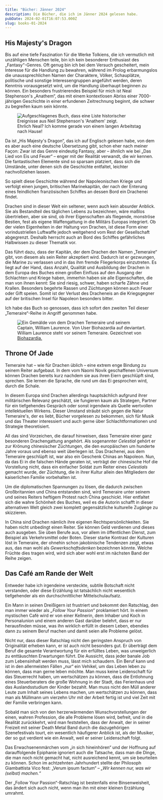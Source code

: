 ```yaml
---
title: "Bücher: Jänner 2024"
description: Die Bücher, die ich im Jänner 2024 gelesen habe.
pubDate: 2024-02-01T16:07:53.000Z
slug: books-01-2024
---
```



<SecondBrain />

<Untergang />

## His Majesty's Dragon

Bis auf eine tiefe Faszination für die Werke Tolkiens, die ich vermutlich mit
unzähligen Menschen teile, bin ich kein besonderer Enthusiast des
„Fantasy“-Genres. Oft genug bin ich bei dem Versuch gescheitert, mein Interesse
für die Handlung zu bewahren, während im Prolog erbarmungslos die
unaussprechlichen Namen der Charaktere, Völker, Schauplätze, politische und
sonstige Interessengruppen angeführt werden, deren Kenntnis vorausgesetzt wird,
um die Handlung überhaupt beginnen zu können. Ein besonders frustrierendes
Beispiel für mich ist Neal Stephenson's „Anathem“, das mit einem kontextlosen
Abriss einer 7000-jährigen Geschichte in einer erfundenen Zeitrechnung beginnt,
die schwer zu begreifen kaum sein könnte.

<figure class="fullwidth">
  <img
    client:idle
    src="/img/anathem_prolog.jpg"
    alt="Aufgeschlagenes Buch, dass eine Liste historischer Ereignisse aus Neil Stephenson's 'Anathem' zeigt."
  />
  <label>Ehrlich Neal? Ich komme gerade von einem langen Arbeitstag nach Hause!</label>
</figure>

<Newthought>Da ist „His Majesty's Dragon“,</Newthought> das ich auf Englisch gelesen
habe, von dem es aber auch eine deutsche Übersetzung gibt, schon eher nach meiner
Façon: Zwar ist das Genre eindeutig Fantasy, aber – ähnlich wie bei „Das Lied von
Eis und Feuer“ – enger mit der Realität verwandt, die wir kennen. Die fantastischen
Elemente sind so sparsam platziert, dass sich die Umstände, unter denen sich die
Geschichte entfaltet, leichter nachvollziehen lassen.

So spielt diese Geschichte während der Napoleonischen Kriege und verfolgt einen
jungen, britischen Marinekapitän, der nach der Enterung eines feindlichen
französischen Schiffes an dessen Bord ein Drachenei findet.

Drachen sind in dieser Welt ein seltener, wenn auch kein absurder Anblick. Sie
als Bestandteil des täglichen Lebens zu bezeichnen, wäre maßlos übertrieben,
aber sie sind, ob ihrer Eigenschaften als fliegende, monströse Bestien, fest als
eigene Waffengattung in die Militärs Europas integriert. Ob der vielen
Eigenheiten in der Haltung von Drachen, ist diese Form einer vorindustriellen
Luftwaffe jedoch weitgehend vom Rest der Gesellschaft abgegrenzt. Deshalb
herrscht auch an Bord des Schiffes gefährliches Halbwissen zu dieser Thematik
vor.

Das führt dazu, dass der Kapitän, der dem Drachen den Namen „Temeraire“ gibt,
von diesem als sein Reiter akzeptiert wird. Dadurch ist er gezwungen, die Marine
zu verlassen und in das ihm fremde Fliegerkorps einzutreten. Es liegt auf der
Hand, dass Anzahl, Qualität und Ausbildung der Drachen in dem Europa des Buches
einen großen Einfluss auf den Ausgang der Schlachten und Kriege haben, immerhin
haben sie alle Eigenschaften, die man von ihnen kennt: Sie sind riesig, schwer,
haben scharfe Zähne und Krallen. Besonders begehrte Rassen und Züchtungen können
auch Feuer oder Gift speien. Somit ist der Verlust des Dracheneis an die
Kriegsgegner auf der britischen Insel für Napoleon besonders bitter.

Ich habe das Buch so genossen, dass ich sofort den zweiten Teil dieser
„Temeraire“-Reihe in Angriff genommen habe.

<figure class="fullwidth">
<img client:idle src="/img/temeraire_fanart.jpg" alt="Ein Gemälde von dem Drachen Temeraire und seinem Captain, William Laurence. Von User Biohazardia auf deviantart."/>
<label>William Laurence steht vor seinem Temeraire. Gezeichnet von <a rel="noreferrer noopener" href="https://www.deviantart.com/biohazardia">Biohazardia.</a></label>
</figure>

## Throne Of Jade

Temeraire hat – wie für Drachen üblich – eine extrem enge Bindung zu seinem
Reiter aufgebaut. In dem vom Naomi Novik geschaffenen Universum können Drachen
bereits kurz nachdem sie aus ihren Eiern geschlüpft sind, sprechen. Sie lernen
die Sprache, die rund um das Ei gesprochen wird, durch die Schale.

In diesem Europa sind Drachen allerdings hauptsächlich aufgrund ihrer
militärischen Relevanz geschätzt, sie fungieren kaum als Strategen, Partner für
ein tiefgehendes Gespräch oder sonst irgendwie als Quelle wertvollen
intellektuellen Wirkens. Dieser Umstand sträubt sich gegen die Natur
Temeraire's, der es liebt, Bücher vorgelesen zu bekommen, sich für Musik und das
Theater interessiert und auch gerne über Schlachtformationen und Strategie
theoretisiert.

All das sind Vorzeichen, die darauf hinweisen, dass Temeraire einer ganz
besonderen Drachengattung angehört. Als sogenannter _Celestial_ gehört er zur
Krönung chinesischer Züchtungen, die den europäischen um hunderte Jahre voraus
und ebenso weit überlegen ist. Das Drachenei, aus dem Temeraire geschlüpft ist,
war also ein Geschenk Chinas an Napoleon. Nun, da das Ei in die falschen Hände
geraten ist, verträgt der chinesische Hof die Vorstellung nicht, dass ein
einfacher Soldat zum Reiter eines _Celestials_ gemacht wurde, der Züchtung, die
in ihrer Kultur allein den Mitgliedern der kaiserlichen Familie vorbehalten ist.

Um die diplomatischen Spannungen zu lösen, die dadurch zwischen Großbritannien
und China entstanden sind, wird Temeraire unter seinem und seines Reiters
heftigem Protest nach China geschickt. Hier entfaltet sich die wahre Schönheit
des Buches, weil es die Autorin schafft in dieser alternativen Welt gleich zwei
komplett gegensätzliche kulturelle Zugänge zu skizzieren.

In China sind Drachen nämlich ihre eigenen Rechtspersönlichkeiten. Sie haben
nicht unbedingt einen Reiter. Sie können Geld verdienen und dieses auch
ausgeben. Sie üben Berufe aus, vor allem im öffentlichen Dienst, zum Beispiel
als Verkehrsmittel oder Boten. Dieser starke Kontrast der Kulturen löst in
Temeraire, der ohnehin schon jakobinische Tendenzen zeigt, etwas aus, das man
wohl als _Gewerkschaftsdenken_ bezeichnen könnte. Welche Früchte dies tragen
wird, wird sich aber wohl erst im nächsten Band der Reihe zeigen.

## Das Café am Rande der Welt

Entweder habe ich irgendeine versteckte, subtile Botschaft nicht verstanden,
oder diese Erzählung ist tatsächlich nicht wesentlich tiefgehender als ein
durchschnittlicher Mittelschulaufsatz.

Ein Mann in seinen Dreißigern ist frustriert und bekommt den Ratschlag, den man
immer wieder als _„Follow Your Passion“_ proklamiert hört. In einem mystischen
Café wird er von einer Kellnerin, dem Inhaber und Koch in Personalunion und
einem anderen Gast darüber belehrt, dass er nur herausfinden müsse, was ihn
wirklich erfüllt in diesem Leben, ebendies dann zu seinem Beruf machen und damit
seien alle Probleme gelöst.

Nicht nur, dass dieser Ratschlag nicht den geringsten Anspruch von Originalität
erheben kann, er ist auch nicht besonders gut. Er überträgt dem Beruf die
gesamte Verantwortung für ein erfülltes Leben, was unweigerlich zu enttäuschten
Erwartungen führt. Die Aussicht, dass jeder banale Job zum Lebensinhalt werden
muss, lässt mich schaudern. Ein Beruf kann und ist in den allermeisten Fällen
„nur“ ein Vehikel, um das Leben leben zu können, dass man gerne leben möchte.
Man muss keine Leidenschaft für das Steuerrecht haben, um wertschätzen zu
können, dass die Entlohnung eines Steuerberaters die große Wohnung in der Stadt,
das Ferienhaus und das Auslandsstudium der Kinder bezahlt. Man muss nicht den
Müll anderer Leute zum Inhalt seines Lebens machen, um wertschätzen zu können,
dass man als Müllmann um vierzehn Uhr mit der Arbeit fertig ist und viel Zeit
mit der Familie verbringen kann.

Sobald man sich von den herzerwärmenden Wunschvorstellungen der einen, wahren
Profession, die alle Probleme lösen wird, befreit, und in die Realität
zurückkehrt, wird man feststellen, dass der Anwalt, der in seiner Freizeit mit
seiner Death Metal Band durch die dazugehörigen Szenefestivals tourt, ein
wesentlich häufigerer Anblick ist, als der Musiker, der so gut verdient wie ein
Anwalt, weil er seiner Leidenschaft folgt.

Das Erwachsenenmärchen vom „in sich hineinhören“ und der Hoffnung auf darauffolgende Epiphanie ignoriert auch die Tatsache, dass man die Dinge, die man noch
nicht gemacht hat, nicht ausreichend kennt, um sie beurteilen zu können. Schon
im achtzehnten Jahrhundert stellte der Philosoph Giambattista Vico fest: „Verum
ipsum factum“ – _„Wir kennen nur, was wir (selbst) machen.“_

Der „Follow Your Passion“-Ratschlag ist bestenfalls eine Binsenweisheit, das
ändert sich auch nicht, wenn man ihn mit einer kleinen Erzählung umrahmt.
